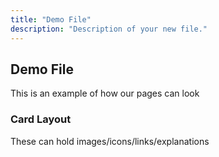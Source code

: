 ```yaml
---
title: "Demo File"
description: "Description of your new file."
---
```


## Demo File

This is an example of how our pages can look

### Card Layout

These can hold images/icons/links/explanations

<CardGroup cols={2}>
  <Card title="Card 1" icon="leaf" color="orange" />

  <Card title="Card 2" icon="sparkles" color="blue" />
</CardGroup>

###